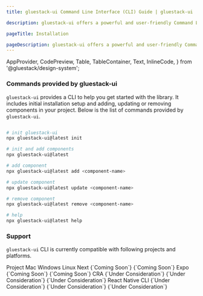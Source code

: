 ```yaml
---
title: gluestack-ui Command Line Interface (CLI) Guide | gluestack-ui

description: gluestack-ui offers a powerful and user-friendly Command Line Interface (CLI) to streamline your development experience. The CLI includes commands for initial installation setup, adding, updating, or removing components in your project. The following is a list of commands provided by gluestack-ui CLI

pageTitle: Installation

pageDescription: gluestack-ui offers a powerful and user-friendly Command Line Interface (CLI) to streamline your development experience. The CLI includes commands for initial installation setup, adding, updating, or removing components in your project. The following is a list of commands provided by gluestack-ui CLI
---
```


  AppProvider,
  CodePreview,
  Table,
  TableContainer,
  Text,
  InlineCode,
} from '@gluestack/design-system';

<Meta title="Getting Started/CLI" />

### Commands provided by gluestack-ui

`gluestack-ui` provides a CLI to help you get started with the library. It includes initial installation setup and adding, updating or removing components in your project. Below is the list of commands provided by `gluestack-ui`.

```bash

# init gluestack-ui
npx gluestack-ui@latest init

# init and add components
npx gluestack-ui@latest

# add component
npx gluestack-ui@latest add <component-name>

# update component
npx gluestack-ui@latest update <component-name>

# remove component
npx gluestack-ui@latest remove <component-name>

# help
npx gluestack-ui@latest help
```

### Support

`gluestack-ui` CLI is currently compatible with following projects and platforms.

<AppProvider>
  <TableContainer>
    <Table>
      <Table.THead>
        <Table.TR>
          <Table.TH>
            <Table.TText>Project</Table.TText>
          </Table.TH>
          <Table.TH>
            <Table.TText>Mac</Table.TText>
          </Table.TH>
          <Table.TH>
            <Table.TText>Windows</Table.TText>
          </Table.TH>
          <Table.TH>
            <Table.TText>Linux</Table.TText>
          </Table.TH>
        </Table.TR>
      </Table.THead>
      <Table.TBody>
        <Table.TR>
          <Table.TD>
            <Table.TText>
              <InlineCode>Next</InlineCode>
            </Table.TText>
          </Table.TD>
          <Table.TD>
            <Icon as={CheckIcon} color="$green500" />
          </Table.TD>
          <Table.TD>
            <Table.TText>{`Coming Soon`}</Table.TText>
          </Table.TD>
          <Table.TD>
            <Table.TText>{`Coming Soon`}</Table.TText>
          </Table.TD>
        </Table.TR>
        <Table.TR>
          <Table.TD>
            <Table.TText>
              <InlineCode>Expo</InlineCode>
            </Table.TText>
          </Table.TD>
          <Table.TD>
            <Icon as={CheckIcon} color="$green500" />
          </Table.TD>
          <Table.TD>
            <Table.TText>{`Coming Soon`}</Table.TText>
          </Table.TD>
          <Table.TD>
            <Table.TText>{`Coming Soon`}</Table.TText>
          </Table.TD>
        </Table.TR>
        <Table.TR>
          <Table.TD>
            <Table.TText>
              <InlineCode>CRA</InlineCode>
            </Table.TText>
          </Table.TD>
          <Table.TD>
            <Table.TText>{`Under Consideration`}</Table.TText>
          </Table.TD>
          <Table.TD>
            <Table.TText>{`Under Consideration`}</Table.TText>
          </Table.TD>
          <Table.TD>
            <Table.TText>{`Under Consideration`}</Table.TText>
          </Table.TD>
        </Table.TR>
        <Table.TR>
          <Table.TD>
            <Table.TText>
              <InlineCode>React Native CLI</InlineCode>
            </Table.TText>
          </Table.TD>
          <Table.TD>
            <Table.TText>{`Under Consideration`}</Table.TText>
          </Table.TD>
          <Table.TD>
            <Table.TText>{`Under Consideration`}</Table.TText>
          </Table.TD>
          <Table.TD>
            <Table.TText>{`Under Consideration`}</Table.TText>
          </Table.TD>
        </Table.TR>
      </Table.TBody>
    </Table>
  </TableContainer>
</AppProvider>
